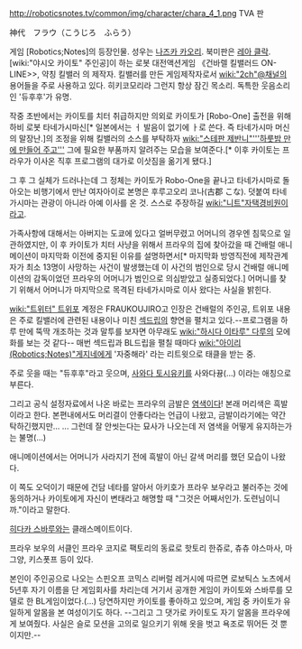 http://roboticsnotes.tv/common/img/character/chara_4_1.png
TVA 판

神代　フラウ（こうじろ　ふらう）

게임 [Robotics;Notes]의 등장인물. 성우는 [[나즈카 카오리]]. 북미판은 [[레아 클락]].
[wiki:"야시오 카이토" 주인공]이 하는 로봇 대전액션게임 《건바렐 킬밸러드 ON-LINE>>, 약칭 킬밸러 의 제작자. 킬밸러를 만든 게임제작자로서  [[wiki:"2ch"@채널]]의 용어들을 주로 사용하고 있다. 히키코모리라 그런지 항상 잠긴 목소리. 독특한 웃음소리인 '듀후후'가 유명.

작중 초반에서는 카이토를 치터 취급하지만 의외로 카이토가 [Robo-One] 출전을 위해 하비 로봇 타네가시마신[* 일본에서는 ㅓ 발음이 없기에 ㅏ로 쓴다. 즉 타네가시마 머신의 말장난.]의 조정을 위해 킬밸러의 소스를 부탁하자 [[wiki:"스테판 제반니"'''하룻밤 만에 만들어 주고''']] 그에 필요한 부품까지 알려주는 모습을 보여준다.[* 이후 카이토는 프라우가 이사온 직후 프로그램의 대가로 이삿짐을 옮기게 됐다.]

그 후 그 실체가 드러나는데 그 정체는 카이토가 Robo-One을 끝나고 타네가시마로 돌아오는 비행기에서 만난 여자아이로 본명은 후루고오리 코나(古郡 こな). 덧붙여 타네가시마는 관광이 아니라 아예 이사를 온 것. 스스로 주장하길 [[wiki:"니트"자택경비원]]이라고.

가족사항에 대해서는 아버지는 도쿄에 있다고 얼버무렸고 어머니의 경우엔 침묵으로 일관하였지만, 이 후 카이토가 치터 사냥을 위해서 프라우의 집에 찾아갔을 때 건배럴 애니메이션이 마지막화 이전에 중지된 이유를 설명하면서[* 마지막화 방영직전에 제작관계자가 최소 13명이 사망하는 사건이 발생했는데 이 사건의 범인으로 당시 건배럴 애니메이션의 감독이었던 프라우의 어머니가 범인으로 의심받았고 실종되었다.] 어머니를 찾기 위해서 어머니가 마지막으로 목격된 타네가시마로 이사 왔다는 사실을 밝힌다.

[[wiki:"트위터" 트위포]] 계정은 FRAUKOUJIRO고 인장은 건배럴의 주인공, 트위포 내용은 주로 킬밸러에 관련된 내용이나 미친 [[섹드립]]의 향연을 펼치고 있다.--프로그램을 하루 만에 뚝딱 개조하는 것과 말투를 보자면 아무래도 [[wiki:"하시다 이타루" 다루]]의 모에화를 보는 것 같다--  매번 섹드립과 BL드립을 펼칠 때마다 [[wiki:"아이리(Robotics;Notes)"게지네]]에게 '자중해라' 라는 리트윗으로 태클을 받는 중.

주로 웃을 때는 "듀후후"라고 웃으며, [[사와다 토시유키]]를 사와다뀽(...) 이라는 애칭으로 부른다.

그리고 공식 설정자료에서 나온 바로는 프라우의 금발은 [[염색]]이다! 본래 머리색은 흑발이라고 한다. 본편내에서도 머리결이 안좋다라는 언급이 나왔고,  금발이라기에는 약간 탁하긴했지만... ... 그런데 잘 안씻는다는 묘사가 나오는데 저 염색을 어떻게 유지하는가는 불명(...)

애니메이션에서는 어머니가 사라지기 전에 흑발이 아닌 갈색 머리를 했던 모습이 나왔다.

이 쪽도 오덕이기 때문에 건담 네타를 알아서 아키호가 프라우 보우라고 불러주는 것에 동의하거나 카이토에게 자신이 변태라고 해명할 때 "그것은 어째서인가. 도련님이니까."이라고 말한다.

[[히다카 스바루]]와는 클래스메이트이다.

프라우 보우의 서클인 프라우 코지로 팩토리의 동료로 핫토리 한쥬로, 츄츄 야스마사, 마그양, 키스폿프 등이 있다.

본인이 주인공으로 나오는 스핀오프 코믹스 리버럴 레거시에 따르면 로보틱스 노츠에서 5년후 자기 이름을 단 게임회사를 차리는데 거기서 공개한 게임이 카이토와 스바루를 모델로 한 BL게임이었다.(...) 당연하지만 카이토를 좋아하고 있으며, 게임 중 카이토가 유일하게 알몸을 본 여성이기도 하다. --그리고 그 댓가로 카이토도 자기 알몸을 프라우에게 보여줬다. 사실은 슬로 모션을 고의로 일으키기 위해 옷을 벗고 욕조로 뛰어든 것 뿐이지만.--

